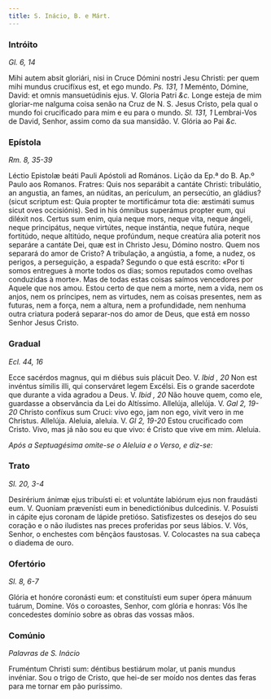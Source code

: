 ```yaml
---
title: S. Inácio, B. e Márt.
---
```


### Intróito

_Gl. 6, 14_

<div class="grid grid-cols-2 gap-5">
  <span class="text-justify">
    Mihi autem absit gloriári, nisi in Cruce Dómini nostri Jesu Christi: per
    quem mihi mundus crucifíxus est, et ego mundo. <em>Ps. 131, 1</em> Meménto,
    Dómine, David: et omnis mansuetúdinis ejus. V. Gloria Patri <em>&c.</em>
  </span>
  <span class="text-justify">
    Longe esteja de mim gloriar-me nalguma coisa senão na Cruz de N. S. Jesus
    Cristo, pela qual o mundo foi crucificado para mim e eu para o mundo.
    <em>Sl. 131, 1</em> Lembrai-Vos de David, Senhor, assim como da sua mansidão.
    V. Glória ao Pai <em>&c.</em>
  </span>
</div>

### Epístola

_Rm. 8, 35-39_

<div class="grid grid-cols-2 gap-5">
  <span class="text-justify">
    Léctio Epistolæ beáti Pauli Apóstoli ad Romános.
  </span>
  <span class="text-justify">Lição da Ep.ª do B. Ap.º Paulo aos Romanos.</span>
  <span class="text-justify">
    Fratres: Quis nos separábit a cantáte Christi: tribulátio, an angustia, an
    fames, an núditas, an perículum, an persecútio, an gládius? (sicut scriptum
    est: Quia propter te mortificámur tota die: æstimáti sumus sicut oves
    occisiónis). Sed in his ómnibus superámus propter eum, qui diléxit nos.
    Certus sum enim, quia neque mors, neque vita, neque ángeli, neque
    principátus, neque virtútes, neque instántia, neque futúra, neque fortitúdo,
    neque altitúdo, neque profúndum, neque creatúra alia poterit nos separáre a
    cantáte Dei, quæ est in Christo Jesu, Dómino nostro.
  </span>
  <span class="text-justify">
    Quem nos separará do amor de Cristo? A tribulação, a angústia, a fome, a
    nudez, os perigos, a perseguição, a espada? Segundo o que está escrito: «Por
    ti somos entregues à morte todos os dias; somos reputados como ovelhas
    conduzidas à morte». Mas de todas estas coisas saímos vencedores por Aquele
    que nos amou. Estou certo de que nem a morte, nem a vida, nem os anjos, nem
    os príncipes, nem as virtudes, nem as coisas presentes, nem as futuras, nem
    a força, nem a altura, nem a profundidade, nem nenhuma outra criatura poderá
    separar-nos do amor de Deus, que está em nosso Senhor Jesus Cristo.
  </span>
</div>

### Gradual

_Ecl. 44, 16_

<div class="grid grid-cols-2 gap-5">
  <span class="text-justify">
    Ecce sacérdos magnus, qui m diébus suis plácuit Deo. V. <em>Ibid , 20</em>
    Non est invéntus símilis illi, qui conserváret legem Excélsi.
  </span>
  <span class="text-justify">
    Eis o grande sacerdote que durante a vida agradou a Deus. V.
    <em>Ibid , 20</em> Não houve quem, como ele, guardasse a observância da Lei do
    Altíssimo.
  </span>
  <span class="text-justify">
    Allelúja, allelúja. V. <em>Gal 2, 19-20</em> Christo confíxus sum Cruci:
    vivo ego, jam non ego, vivit vero in me Christus. Allelúja.
  </span>
  <span class="text-justify">
    Aleluia, aleluia. V. <em>Gl 2, 19-20</em> Estou crucificado com Cristo.
    Vivo, mas já não sou eu que vivo: é Cristo que vive em mim. Aleluia.
  </span>
</div>

<em>Após a Septuagésima omite-se o Aleluia e o Verso, e diz-se:</em>

### Trato

_Sl. 20, 3-4_

<div class="grid grid-cols-2 gap-5">
  <span class="text-justify">
    Desirérium ánimæ ejus tribuísti ei: et voluntáte labiórum ejus non fraudásti
    eum. V. Quoniam prævenísti eum in benedictiónibus dulcedinis. V. Posuísti in
    cápite ejus coronam de lápide pretióso.
  </span>
  <span class="text-justify">
    Satisfizestes os desejos do seu coração e o não iludistes nas preces
    proferidas por seus lábios. V. Vós, Senhor, o enchestes com bênçãos
    faustosas. V. Colocastes na sua cabeça o diadema de ouro.
  </span>
</div>

### Ofertório

_Sl. 8, 6-7_

<div class="grid grid-cols-2 gap-5">
  <span class="text-justify">
    Glória et honóre coronásti eum: et constituísti eum super ópera mánuum
    tuárum, Domine.
  </span>
  <span class="text-justify">
    Vós o coroastes, Senhor, com glória e honras: Vós lhe concedestes domínio
    sobre as obras das vossas mãos.
  </span>
</div>

### Comúnio

_Palavras de S. Inácio_

<div class="grid grid-cols-2 gap-5">
  <span class="text-justify">
    Fruméntum Christi sum: déntibus bestiárum molar, ut panis mundus invéniar.
  </span>
  <span class="text-justify">
    Sou o trigo de Cristo, que hei-de ser moído nos dentes das feras para me
    tornar em pão puríssimo.
  </span>
</div>
